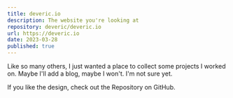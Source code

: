 ```yaml
---
title: deveric.io
description: The website you're looking at
repository: deveric/deveric.io
url: https://deveric.io
date: 2023-03-28
published: true
---
```



Like so many others, I just wanted a place to collect some projects I worked on. Maybe I'll add a blog, maybe I won't. I'm not sure yet.

If you like the design, check out the Repository on GitHub.

